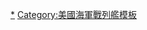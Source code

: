 <noinclude>
{{noteTA
|G1=Military
|G2=Shipname
|G3=USState
|G4=地名
|1=zh-cn:战列舰; zh-tw:戰艦; zh-hk:戰艦;
|2=zh-cn:依阿华; zh-tw:愛荷華; zh-hk:艾奧瓦;
|3=zh-cn:威斯康星; zh-tw:威斯康辛; zh-hk:威斯康辛;
}}</noinclude>
{{military navigation
|name  = 懷俄明級戰艦
|title = [[懷俄明級戰列艦|懷俄明級戰艦]]
|state = {{{state|autocollapse}}}
|style = wide
|bodyclass = hlist

|list1 =
* [[懷俄明號戰艦|BB-32 懷俄明號]]
* [[阿肯色號戰艦|BB-33 阿肯色號]]

|list2 =
* 前級：{{link-en|佛羅里達級戰艦|Florida-class battleship|佛羅里達級}}
* 次級：[[紐約級戰列艦|紐約級]]

|below =
[[美國海軍戰艦列表]]

}}<noinclude>
{{collapsible option}}
{{DEFAULTSORT:Wyoming}}
[[Category:懷俄明級戰艦|*]]
[[Category:美國海軍戰列艦模板]]
</noinclude>